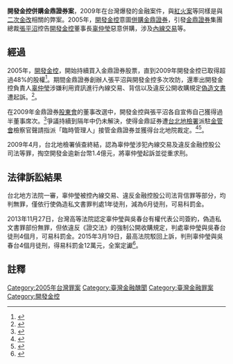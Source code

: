 '''開發金控併購金鼎證券案'''，2009年在台灣爆發的金融案件，與[[紅火案|紅火案]]等同樣是與[[二次金改|二次金改]]相關的弊案。2005年，[[開發金控|開發金控]]意圖[[併購|併購]][[金鼎證券|金鼎證券]]，引發[[金鼎證券|金鼎證券]]集團總裁[[張平沼|張平沼]]控告[[開發金控|開發金控]]董事長[[辜仲瑩|辜仲瑩]]惡意併購，涉及[[內線交易|內線交易]]等。

==經過==
2005年，[[開發金控|開發金控]]，開始持續買入金鼎證券股票，直到2009年開發金控已取得超過48%的股權<ref>{{cite news| author=孫中英| title=併金鼎證 開發金不讓步| accessdate=2013-01-08| newspaper=聯合報| date=2009-05-03}}</ref>。期間金鼎證券創辦人張平沼與開發金控多次攻防，還牽出開發金控負責人[[辜仲瑩|辜仲瑩]]涉嫌利用資訊進行內線交易、背信以及違反公開收購規定[[偽造文書|偽造文書]]遭起訴。<ref>{{cite news| author=董介白| title=辜仲[[File:Yíng.svg|text-bottom]]出庭　強調清白 不回應扁案| accessdate=2013-01-08| newspaper=聯合晚報| date=2009-07-13}}</ref>。

在2009年金鼎證券[[股東會|股東會]]的董事改選中，開發金控與張平沼各自宣佈自己獲得過半董事席次。<ref>{{cite news| author=陸倩瑤| title=亂！金鼎證爭奪戰 辜張各自當選| accessdate=2013-01-08| newspaper=聯合報| date=2009-07-01}}</ref>爭議持續到隔年中仍未解決，使得金鼎証券遭[[台北地檢署|台北地檢署]]派駐[[金管會|金管會]]檢察官聲請指派「臨時管理人」接管金鼎證券並獲得台北地院裁定。<ref>{{cite news| author=陸倩瑤、熊迺祺| title=史上第1家 金鼎證恐被接管| accessdate=2013-01-08| newspaper=聯合報| date=2010-04-16}}</ref><ref>{{cite news| author=邱金蘭| title=金鼎證 臨時管理人進駐| accessdate=2013-01-08| newspaper=經濟日報| date=2010-06-16}}</ref>。

2009年4月，台北地檢署偵查終結，認為辜仲瑩涉犯內線交易及違反金融控股公司法等罪，掏空開發金逾新台幣1.4億元，將辜仲瑩起訴並從重求刑。
==法律訴訟結果==
台北地方法院一審，辜仲瑩被控內線交易、違反金融控股公司法背信罪等部分，均判無罪，僅依行使偽造私文書罪判處1年徒刑，減為6月徒刑，可易科罰金。

2013年11月27日，台灣高等法院認定辜仲瑩與吳春台有權代表公司簽約，偽造私文書罪部份無罪，但依違反《證交法》的強制公開收購規定，判處辜仲瑩與吳春台徒刑4個月，可易科罰金。2015年3月19日，最高法院駁回上訴，判刑辜仲瑩與吳春台4個月徒刑，得易科罰金12萬元，全案定讞<ref>{{cite news| author=| title=開發金併購金鼎證案 辜仲瑩判刑4個月定讞| accessdate=2015-03-20| newspaper=自由時報| date=2015-03-20}}</ref>。

==註釋==
{{reflist}}
[[Category:2005年台灣罪案|Category:2005年台灣罪案]]
[[Category:臺灣金融醜聞|Category:臺灣金融醜聞]]
[[Category:臺灣金融罪案|Category:臺灣金融罪案]]
[[Category:開發金控|Category:開發金控]]